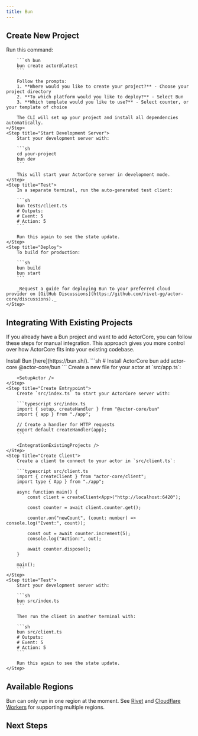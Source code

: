 ```yaml
---
title: Bun
---
```



<MvpWarning />

## Create New Project

<Steps>
	<Step title="Create Project with CLI">
		Run this command:

		```sh bun
		bun create actor@latest
		```

		Follow the prompts:
		1. **Where would you like to create your project?** - Choose your project directory
		2. **To which platform would you like to deploy?** - Select Bun
		3. **Which template would you like to use?** - Select counter, or your template of choice

		The CLI will set up your project and install all dependencies automatically.
	</Step>
	<Step title="Start Development Server">
		Start your development server with:

		```sh
		cd your-project
		bun dev
		```

		This will start your ActorCore server in development mode.
	</Step>
	<Step title="Test">
		In a separate terminal, run the auto-generated test client:

		```sh
		bun tests/client.ts
		# Outputs:
		# Event: 5
		# Action: 5
		```

		Run this again to see the state update.
	</Step>
	<Step title="Deploy">
		To build for production:

		```sh
		bun build
		bun start
		```

		_Request a guide for deploying Bun to your preferred cloud provider on [GitHub Discussions](https://github.com/rivet-gg/actor-core/discussions)._
	</Step>
</Steps>

## Integrating With Existing Projects

If you already have a Bun project and want to add ActorCore, you can follow these steps for manual integration. This approach gives you more control over how ActorCore fits into your existing codebase.

<Steps>
	<Step title="Install Bun">
		Install Bun [here](https://bun.sh/).
	</Step>
	<Step title="Install Packages">
        ```sh
        # Install ActorCore
        bun add actor-core @actor-core/bun
        ```
    </Step>
    <Step title="Create Actor">
    	Create a new file for your actor at `src/app.ts`:

		<SetupActor />
    </Step>
    <Step title="Create Entrypoint">
    	Create `src/index.ts` to start your ActorCore server with:

    	```typescript src/index.ts
		import { setup, createHandler } from "@actor-core/bun"
		import { app } from "./app";

		// Create a handler for HTTP requests
		export default createHandler(app);
    	```

		<IntegrationExistingProjects />
    </Step>
    <Step title="Create Client">
		Create a client to connect to your actor in `src/client.ts`:

		```typescript src/client.ts
		import { createClient } from "actor-core/client";
		import type { App } from "./app";

		async function main() {
			const client = createClient<App>("http://localhost:6420");

			const counter = await client.counter.get();

			counter.on("newCount", (count: number) => console.log("Event:", count));

			const out = await counter.increment(5);
			console.log("Action:", out);

			await counter.dispose();
		}

		main();
		```
	</Step>
    <Step title="Test">
		Start your development server with:

		```sh
		bun src/index.ts
		```

		Then run the client in another terminal with:

		```sh
		bun src/client.ts
		# Outputs:
		# Event: 5
		# Action: 5
		```

		Run this again to see the state update.
    </Step>
</Steps>

## Available Regions

Bun can only run in one region at the moment. See [Rivet](/platforms/rivet) and [Cloudflare Workers](/platforms/cloudflare-workers) for supporting multiple regions.

## Next Steps

<SetupNextSteps />
